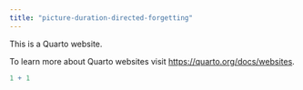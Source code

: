 ```yaml
---
title: "picture-duration-directed-forgetting"
---
```


This is a Quarto website.

To learn more about Quarto websites visit <https://quarto.org/docs/websites>.

```r
1 + 1
```

